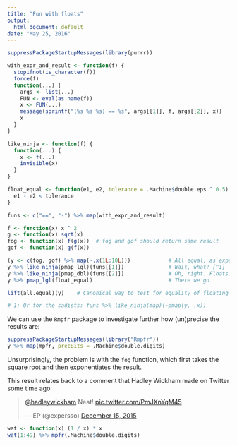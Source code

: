 ```yaml
---
title: "Fun with floats"
output:
  html_document: default
date: "May 25, 2016"
---
```

  
```r
suppressPackageStartupMessages(library(purrr))

with_expr_and_result <- function(f) {
  stopifnot(is_character(f))
  force(f)
  function(...) {
    args <- list(...)
    FUN <- eval(as.name(f))
    x <- FUN(...)
    message(sprintf("(%s %s %s) == %s", args[[1]], f, args[[2]], x))
    x
  }
}

like_ninja <- function(f) {
  function(...) {
    x <- f(...)
    invisible(x)
  }
}

float_equal <- function(e1, e2, tolerance = .Machine$double.eps ^ 0.5) {
  e1 - e2 < tolerance
}

funs <- c("==", "-") %>% map(with_expr_and_result)

f <- function(x) x ^ 2
g <- function(x) sqrt(x)
fog <- function(x) f(g(x))  # fog and gof should return same result
gof <- function(x) g(f(x))

(y <- c(fog, gof) %>% map(~.x(1L:10L)))            # All equal, as expected
y %>% like_ninja(pmap_lgl)(funs[[1]])              # Wait, what? [^1]
y %>% like_ninja(pmap_dbl)(funs[[2]])              # Oh, right. Floats...
y %>% pmap_lgl(float_equal)                        # There we go

lift(all.equal)(y)    # Canonical way to test for equality of floating points

# 1: Or for the sadists: funs %>% like_ninja(map)(~pmap(y, .x))
```

We can use the `Rmpfr` package to investigate further how (un)precise the 
results are:
  
```r
suppressPackageStartupMessages(library("Rmpfr"))
y %>% map(mpfr, precBits = .Machine$double.digits)
```

Unsurprisingly, the problem is with the `fog` function, which first takes the
square root and then exponentiates the result.

This result relates back to a comment that Hadley Wickham made on Twitter some
time ago:
  
<blockquote class="twitter-tweet" data-lang="en">
<p lang="en" dir="ltr">
<a href="https://twitter.com/hadleywickham">@hadleywickham</a> Neat! 
<a href="https://t.co/PmJXnYqM45">pic.twitter.com/PmJXnYqM45</a>
</p>&mdash; EP (@expersso) 
<a href="https://twitter.com/expersso/status/676771253647253504">December 15, 2015</a>
</blockquote>
<script async src="https://platform.twitter.com/widgets.js" charset="utf-8"></script>
  
```r
wat <- function(x) (1 / x) * x
wat(1:49) %>% mpfr(.Machine$double.digits)
```

